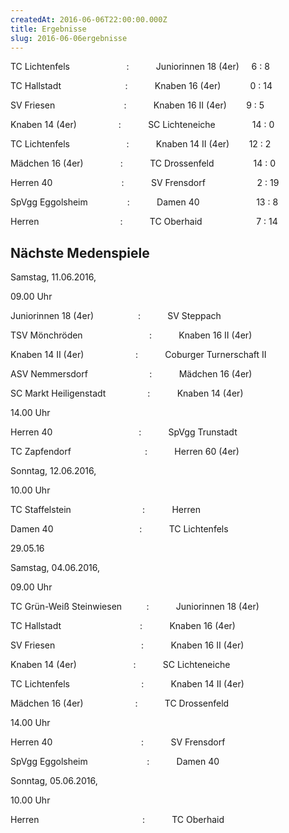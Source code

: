 ```yaml
---
createdAt: 2016-06-06T22:00:00.000Z
title: Ergebnisse
slug: 2016-06-06ergebnisse
---
```


TC Lichtenfels                       :           Juniorinnen 18 (4er)     6 : 8

TC Hallstadt                          :           Knaben 16 (4er)            0 : 14

SV Friesen                            :           Knaben 16 II (4er)        9 : 5

Knaben 14 (4er)                 :           SC Lichteneiche               14 : 0

TC Lichtenfels                       :           Knaben 14 II (4er)        12 : 2

Mädchen 16 (4er)               :           TC Drossenfeld                14 : 0

Herren 40                            :           SV Frensdorf                     2 : 19

SpVgg Eggolsheim                :           Damen 40                       13 : 8

Herren                                 :           TC Oberhaid                      7 : 14

## Nächste Medenspiele

Samstag, 11.06.2016,

09.00 Uhr

Juniorinnen 18 (4er)                  :           SV Steppach

TSV Mönchröden                           :           Knaben 16 II (4er)

Knaben 14 II (4er)                     :           Coburger Turnerschaft II

ASV Nemmersdorf                         :           Mädchen 16 (4er)

SC Markt Heiligenstadt                 :           Knaben 14 (4er)

14.00 Uhr

Herren 40                                   :           SpVgg Trunstadt

TC Zapfendorf                              :           Herren 60 (4er)

Sonntag, 12.06.2016,

10.00 Uhr

TC Staffelstein                             :           Herren

Damen 40                                   :           TC Lichtenfels

29.05.16

Samstag, 04.06.2016,

09.00 Uhr

TC Grün-Weiß Steinwiesen          :           Juniorinnen 18 (4er)

TC Hallstadt                                :           Knaben 16 (4er)

SV Friesen                                   :           Knaben 16 II (4er)

Knaben 14 (4er)                       :           SC Lichteneiche

TC Lichtenfels                             :           Knaben 14 II (4er)

Mädchen 16 (4er)                     :           TC Drossenfeld

14.00 Uhr

Herren 40                                    :           SV Frensdorf

SpVgg Eggolsheim                        :           Damen 40

Sonntag, 05.06.2016,

10.00 Uhr

Herren                                          :           TC Oberhaid
